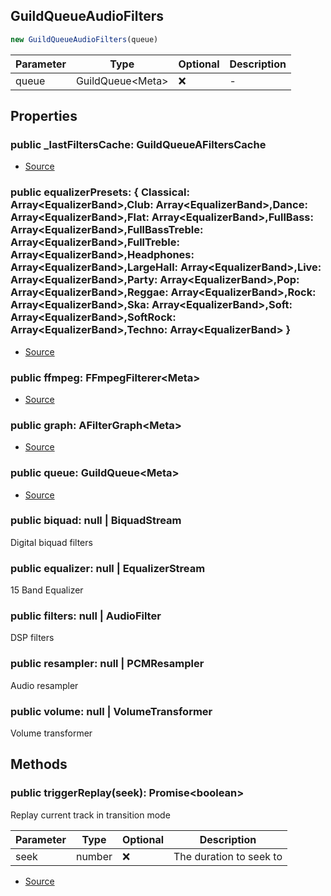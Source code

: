 ## GuildQueueAudioFilters

```typescript
new GuildQueueAudioFilters(queue)
```
| Parameter | Type | Optional | Description |
| ----------- | ----------- | ----------- | ----------- |
| queue | GuildQueue\<Meta> | ❌ | - |

## Properties
### public  _lastFiltersCache: GuildQueueAFiltersCache
- [Source](https://github.com/Androz2091/discord-player/blob/3861a2c/packages/discord-player/src/Structures/GuildQueueAudioFilters.ts#L199)
### public  equalizerPresets: \{ Classical: Array\<EqualizerBand>,Club: Array\<EqualizerBand>,Dance: Array\<EqualizerBand>,Flat: Array\<EqualizerBand>,FullBass: Array\<EqualizerBand>,FullBassTreble: Array\<EqualizerBand>,FullTreble: Array\<EqualizerBand>,Headphones: Array\<EqualizerBand>,LargeHall: Array\<EqualizerBand>,Live: Array\<EqualizerBand>,Party: Array\<EqualizerBand>,Pop: Array\<EqualizerBand>,Reggae: Array\<EqualizerBand>,Rock: Array\<EqualizerBand>,Ska: Array\<EqualizerBand>,Soft: Array\<EqualizerBand>,SoftRock: Array\<EqualizerBand>,Techno: Array\<EqualizerBand> }
- [Source](https://github.com/Androz2091/discord-player/blob/3861a2c/packages/discord-player/src/Structures/GuildQueueAudioFilters.ts#L198)
### public  ffmpeg: FFmpegFilterer\<Meta>
- [Source](https://github.com/Androz2091/discord-player/blob/3861a2c/packages/discord-player/src/Structures/GuildQueueAudioFilters.ts#L197)
### public  graph: AFilterGraph\<Meta>
- [Source](https://github.com/Androz2091/discord-player/blob/3861a2c/packages/discord-player/src/Structures/GuildQueueAudioFilters.ts#L196)
### public  queue: GuildQueue\<Meta>
- [Source](https://github.com/Androz2091/discord-player/blob/3861a2c/packages/discord-player/src/Structures/GuildQueueAudioFilters.ts#L206)
### public  biquad: null \| BiquadStream
Digital biquad filters
### public  equalizer: null \| EqualizerStream
15 Band Equalizer
### public  filters: null \| AudioFilter
DSP filters
### public  resampler: null \| PCMResampler
Audio resampler
### public  volume: null \| VolumeTransformer
Volume transformer
## Methods
### public  triggerReplay(seek): Promise\<boolean>
Replay current track in transition mode




| Parameter | Type | Optional | Description |
| ----------- | ----------- | ----------- | ----------- |
| seek | number | ❌ | The duration to seek to |


- [Source](https://github.com/Androz2091/discord-player/blob/3861a2c/packages/discord-player/src/Structures/GuildQueueAudioFilters.ts#L251)